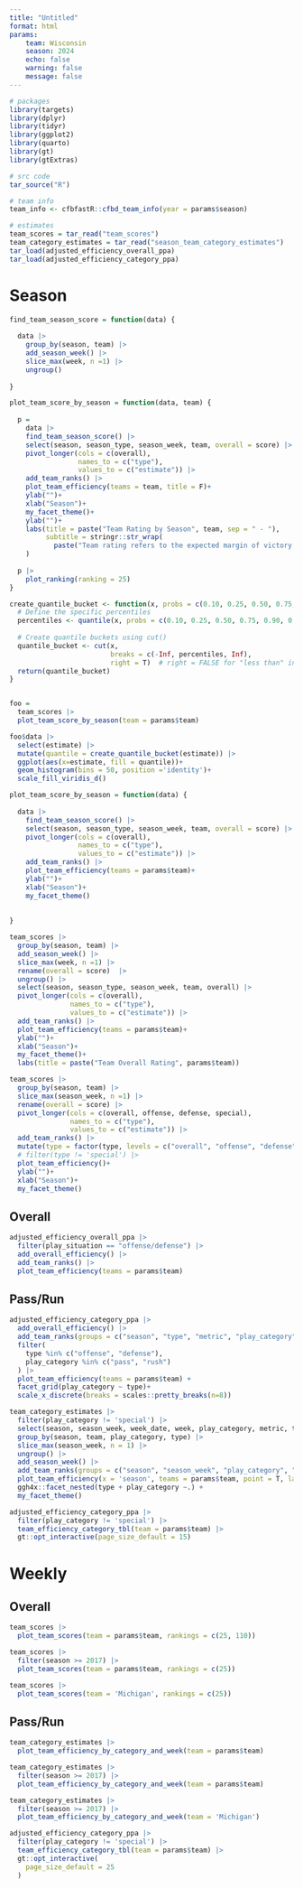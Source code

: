 ```yaml
---
title: "Untitled"
format: html
params: 
    team: Wisconsin
    season: 2024
    echo: false
    warning: false
    message: false
---
```



```r

# packages
library(targets)
library(dplyr)
library(tidyr)
library(ggplot2)
library(quarto)
library(gt)
library(gtExtras)

# src code
tar_source("R")

# team info
team_info <- cfbfastR::cfbd_team_info(year = params$season)

# estimates
team_scores = tar_read("team_scores")
team_category_estimates = tar_read("season_team_category_estimates")
tar_load(adjusted_efficiency_overall_ppa)
tar_load(adjusted_efficiency_category_ppa)

```

# Season

```r

find_team_season_score = function(data) {
  
  data |>
    group_by(season, team) |>
    add_season_week() |>
    slice_max(week, n =1) |>
    ungroup()
  
}

plot_team_score_by_season = function(data, team) {
  
  p = 
    data |>
    find_team_season_score() |>
    select(season, season_type, season_week, team, overall = score) |>
    pivot_longer(cols = c(overall),
                 names_to = c("type"),
                 values_to = c("estimate")) |>
    add_team_ranks() |>
    plot_team_efficiency(teams = team, title = F)+
    ylab("")+
    xlab("Season")+
    my_facet_theme()+
    ylab("")+
    labs(title = paste("Team Rating by Season", team, sep = " - "),
         subtitle = stringr::str_wrap(
           paste("Team rating refers to the expected margin of victory (or defeat) when playing an average FBS opponent. Estimates based on opponent adjusted team efficiency ratings. Distribution in grey shows all FBS teams. Highlighted line shows", paste0(team, "'s"), "rating with their ranking among all FBS teams."), 120)
    )
  
  p |>
    plot_ranking(ranking = 25)
}

create_quantile_bucket <- function(x, probs = c(0.10, 0.25, 0.50, 0.75, 0.90, 0.99)) {
  # Define the specific percentiles
  percentiles <- quantile(x, probs = c(0.10, 0.25, 0.50, 0.75, 0.90, 0.99), na.rm = TRUE)
  
  # Create quantile buckets using cut()
  quantile_bucket <- cut(x,
                         breaks = c(-Inf, percentiles, Inf),
                         right = T)  # right = FALSE for "less than" intervals
  return(quantile_bucket)
}


foo = 
  team_scores |>
  plot_team_score_by_season(team = params$team)

foo$data |>
  select(estimate) |>
  mutate(quantile = create_quantile_bucket(estimate)) |>
  ggplot(aes(x=estimate, fill = quantile))+
  geom_histogram(bins = 50, position ='identity')+
  scale_fill_viridis_d()

```


```r

plot_team_score_by_season = function(data) {
  
  data |>
    find_team_season_score() |>
    select(season, season_type, season_week, team, overall = score) |>
    pivot_longer(cols = c(overall),
                 names_to = c("type"),
                 values_to = c("estimate")) |>
    add_team_ranks() |>
    plot_team_efficiency(teams = params$team)+
    ylab("")+
    xlab("Season")+
    my_facet_theme()
  
  
}

team_scores |>
  group_by(season, team) |>
  add_season_week() |>
  slice_max(week, n =1) |>
  rename(overall = score)  |> 
  ungroup() |> 
  select(season, season_type, season_week, team, overall) |>
  pivot_longer(cols = c(overall),
               names_to = c("type"),
               values_to = c("estimate")) |>
  add_team_ranks() |>
  plot_team_efficiency(teams = params$team)+
  ylab("")+
  xlab("Season")+
  my_facet_theme()+
  labs(title = paste("Team Overall Rating", params$team))


```

```r

team_scores |>
  group_by(season, team) |>
  slice_max(season_week, n =1) |>
  rename(overall = score) |>
  pivot_longer(cols = c(overall, offense, defense, special),
               names_to = c("type"),
               values_to = c("estimate")) |>
  add_team_ranks() |>
  mutate(type = factor(type, levels = c("overall", "offense", "defense", "special"))) |>
  # filter(type != 'special') |>
  plot_team_efficiency()+
  ylab("")+
  xlab("Season")+
  my_facet_theme()

```


## Overall

```r

adjusted_efficiency_overall_ppa |>
  filter(play_situation == "offense/defense") |>
  add_overall_efficiency() |>
  add_team_ranks() |>
  plot_team_efficiency(teams = params$team)

```

## Pass/Run

```r

adjusted_efficiency_category_ppa |>
  add_overall_efficiency() |>
  add_team_ranks(groups = c("season", "type", "metric", "play_category")) |>
  filter(
    type %in% c("offense", "defense"),
    play_category %in% c("pass", "rush")
  ) |>
  plot_team_efficiency(teams = params$team) +
  facet_grid(play_category ~ type)+
  scale_x_discrete(breaks = scales::pretty_breaks(n=8))

```


```r

team_category_estimates |>
  filter(play_category != 'special') |>
  select(season, season_week, week_date, week, play_category, metric, type, team, estimate) |>
  group_by(season, team, play_category, type) |>
  slice_max(season_week, n = 1) |>
  ungroup() |>
  add_season_week() |>
  add_team_ranks(groups = c("season", "season_week", "play_category", "metric", "type")) |>
  plot_team_efficiency(x = 'season', teams = params$team, point = T, label = T, title = T)+
  ggh4x::facet_nested(type + play_category ~.) +
  my_facet_theme()

```


```r

adjusted_efficiency_category_ppa |>
  filter(play_category != 'special') |>
  team_efficiency_category_tbl(team = params$team) |>
  gt::opt_interactive(page_size_default = 15)

```

# Weekly

## Overall

```r

team_scores |>
  plot_team_scores(team = params$team, rankings = c(25, 110))
```

```r

team_scores |>
  filter(season >= 2017) |>
  plot_team_scores(team = params$team, rankings = c(25))

```


```r

team_scores |>
  plot_team_scores(team = 'Michigan', rankings = c(25))

```


## Pass/Run

```r

team_category_estimates |>
  plot_team_efficiency_by_category_and_week(team = params$team)

```

```r

team_category_estimates |>
  filter(season >= 2017) |>
  plot_team_efficiency_by_category_and_week(team = params$team)


```


```r

team_category_estimates |>
  filter(season >= 2017) |>
  plot_team_efficiency_by_category_and_week(team = 'Michigan')

```




```r

adjusted_efficiency_category_ppa |>
  filter(play_category != 'special') |>
  team_efficiency_category_tbl(team = params$team) |>
  gt::opt_interactive(
    page_size_default = 25
  )

```
